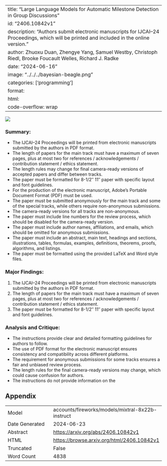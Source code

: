 
---
title: "Large Language Models for Automatic Milestone Detection in Group Discussions"
id: "2406.10842v1"
description: "Authors submit electronic manuscripts for IJCAI–24 Proceedings, which will be printed and included in the online version."
author: Zhuoxu Duan, Zhengye Yang, Samuel Westby, Christoph Riedl, Brooke Foucault Welles, Richard J. Radke
date: "2024-06-16"
image: "../../../bayesian-beagle.png"
categories: ['programming']
format:
  html:
    code-overflow: wrap
---

![](../../../bayesian-beagle.png)

### Summary:
- The IJCAI–24 Proceedings will be printed from electronic manuscripts submitted by the authors in PDF format.
- The length of papers for the main track must have a maximum of seven pages, plus at most two for references / acknowledgements / contribution statement / ethics statement.
- The length rules may change for final camera-ready versions of accepted papers and differ between tracks.
- The paper must be formatted for 8-1/2′′  11′′ paper with specific layout and font guidelines.
- For the production of the electronic manuscript, Adobe’s Portable Document Format (PDF) must be used.
- The paper must be submitted anonymously for the main track and some of the special tracks, while others require non-anonymous submissions.
- The camera-ready versions for all tracks are non-anonymous.
- The paper must include line numbers for the review process, which should be disabled for the camera-ready version.
- The paper must include author names, affiliations, and emails, which should be omitted for anonymous submissions.
- The paper must include an abstract, main text, headings and sections, illustrations, tables, formulas, examples, definitions, theorems, proofs, algorithms, and listings.
- The paper must be formatted using the provided LaTeX and Word style files.

### Major Findings:
1. The IJCAI–24 Proceedings will be printed from electronic manuscripts submitted by the authors in PDF format.
2. The length of papers for the main track must have a maximum of seven pages, plus at most two for references / acknowledgements / contribution statement / ethics statement.
3. The paper must be formatted for 8-1/2′′  11′′ paper with specific layout and font guidelines.

### Analysis and Critique:
- The instructions provide clear and detailed formatting guidelines for authors to follow.
- The use of PDF format for the electronic manuscript ensures consistency and compatibility across different platforms.
- The requirement for anonymous submissions for some tracks ensures a fair and unbiased review process.
- The length rules for the final camera-ready versions may change, which could cause confusion for authors.
- The instructions do not provide information on the

## Appendix

|          |          |
|----------|----------|
| Model     | accounts/fireworks/models/mixtral-8x22b-instruct       |
| Date Generated     | 2024-06-23       |
| Abstract | [https://arxiv.org/abs/2406.10842v1](https://arxiv.org/abs/2406.10842v1)        |
| HTML     | [https://browse.arxiv.org/html/2406.10842v1](https://browse.arxiv.org/html/2406.10842v1)       |
| Truncated       | False       |
| Word Count       | 4838       |